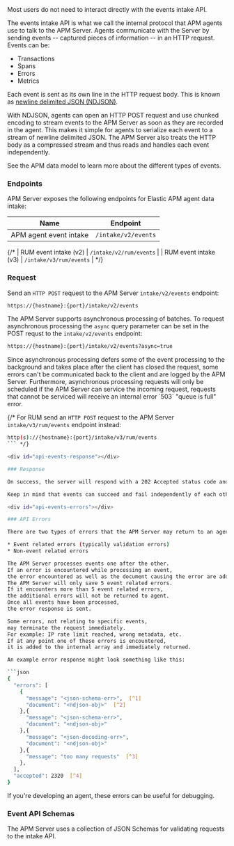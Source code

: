 

<div id="api-events"></div>

<DocCallOut title="Note">
Most users do not need to interact directly with the events intake API.
</DocCallOut>

The events intake API is what we call the internal protocol that APM agents use to talk to the APM Server.
Agents communicate with the Server by sending events -- captured pieces of information -- in an HTTP request.
Events can be:

* Transactions
* Spans
* Errors
* Metrics

Each event is sent as its own line in the HTTP request body.
This is known as [newline delimited JSON (NDJSON)](http://ndjson.org).

With NDJSON, agents can open an HTTP POST request and use chunked encoding to stream events to the APM Server
as soon as they are recorded in the agent.
This makes it simple for agents to serialize each event to a stream of newline delimited JSON.
The APM Server also treats the HTTP body as a compressed stream and thus reads and handles each event independently.

See the <DocLink id="serverlessObservabilityApmDataModel">APM data model</DocLink> to learn more about the different types of events.

<div id="api-events-endpoint"></div>

### Endpoints

APM Server exposes the following endpoints for Elastic APM agent data intake:

| Name | Endpoint |
|---|---|
| APM agent event intake | `/intake/v2/events` |

{/* | RUM event intake (v2) | `/intake/v2/rum/events` |
| RUM event intake (v3) | `/intake/v3/rum/events` | */}

<div id="api-events-example"></div>

### Request

Send an `HTTP POST` request to the APM Server `intake/v2/events` endpoint:

```bash
https://{hostname}:{port}/intake/v2/events
```

The APM Server supports asynchronous processing of batches.
To request asynchronous processing the `async` query parameter can be set in the POST requst
to the `intake/v2/events` endpoint:

```bash
https://{hostname}:{port}/intake/v2/events?async=true
```

<DocCallOut title="Note">
Since asynchronous processing defers some of the event processing to the
background and takes place after the client has closed the request, some errors
can't be communicated back to the client and are logged by the APM Server.
Furthermore, asynchronous processing requests will only be scheduled if the APM Server can
service the incoming request, requests that cannot be serviced will receive an internal error
`503` "queue is full" error.
</DocCallOut>

{/* For <DocLink id="enApmGuideApmRum">RUM</DocLink> send an `HTTP POST` request to the APM Server `intake/v3/rum/events` endpoint instead:

```bash
http(s)://{hostname}:{port}/intake/v3/rum/events
``` */}

<div id="api-events-response"></div>

### Response

On success, the server will respond with a 202 Accepted status code and no body.

Keep in mind that events can succeed and fail independently of each other. Only if all events succeed does the server respond with a 202.

<div id="api-events-errors"></div>

### API Errors

There are two types of errors that the APM Server may return to an agent:

* Event related errors (typically validation errors)
* Non-event related errors

The APM Server processes events one after the other.
If an error is encountered while processing an event,
the error encountered as well as the document causing the error are added to an internal array.
The APM Server will only save 5 event related errors.
If it encounters more than 5 event related errors,
the additional errors will not be returned to agent.
Once all events have been processed,
the error response is sent.

Some errors, not relating to specific events,
may terminate the request immediately.
For example: IP rate limit reached, wrong metadata, etc.
If at any point one of these errors is encountered,
it is added to the internal array and immediately returned.

An example error response might look something like this:

```json
{
  "errors": [
    {
      "message": "<json-schema-err>",  [^1]
      "document": "<ndjson-obj>"  [^2]
    },{
      "message": "<json-schema-err>",
      "document": "<ndjson-obj>"
    },{
      "message": "<json-decoding-err>",
      "document": "<ndjson-obj>"
    },{
      "message": "too many requests"  [^3]
    },
  ],
  "accepted": 2320  [^4]
}
```
[^1]: An event related error
[^2]: The document causing the error
[^3]: An immediately returning non-event related error
[^4]: The number of accepted events

If you're developing an agent, these errors can be useful for debugging.

<div id="api-events-schema-definition"></div>

### Event API Schemas

The APM Server uses a collection of JSON Schemas for validating requests to the intake API.

